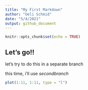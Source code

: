 ```yaml
---
title: "My First Markdown"
author: "Ueli Schmid"
date: "5/4/2021"
output: github_document
---
```


```r
knitr::opts_chunk$set(echo = TRUE)
```

## Let's go!!
let's try to do this in a separate branch

this time, i'll use *secondbranch*

```r
plot(1:11, 1:11, type = "l")
```

